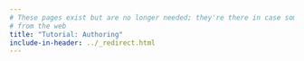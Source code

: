 ```yaml
---
# These pages exist but are no longer needed; they're there in case someone links to them
# from the web
title: "Tutorial: Authoring"
include-in-header: ../_redirect.html
---
```

